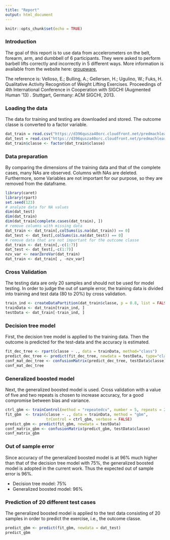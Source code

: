 ```yaml
---
title: "Report"
output: html_document
---
```


```r
knitr::opts_chunk$set(echo = TRUE)
```

### Introduction

The goal of this report is to use data from accelerometers on the belt, forearm, arm, and dumbbell of 6 participants. They were asked to perform barbell lifts correctly and incorrectly in 5 different ways. More information is available from the website here:
[groupware](http://groupware.les.inf.puc-rio.br/har), 

The reference is: Velloso, E.; Bulling, A.; Gellersen, H.; Ugulino, W.; Fuks, H. Qualitative Activity Recognition of Weight Lifting Exercises. Proceedings of 4th International Conference in Cooperation with SIGCHI (Augmented Human '13) . Stuttgart, Germany: ACM SIGCHI, 2013.

### Loading the data

The data for training and testing are downloaded and stored. The outcome classe is converted to a factor variable.

```r
dat_train = read.csv("https://d396qusza40orc.cloudfront.net/predmachlearn/pml-training.csv")
dat_test = read.csv("https://d396qusza40orc.cloudfront.net/predmachlearn/pml-testing.csv")
dat_train$classe <- factor(dat_train$classe)
```

### Data preparation 

By comparing the dimensions of the training data and that of the complete cases, many NAs are observed. Columns with NAs are deleted. Furthermore, some Variables are not important for our purpose, so they are removed from the dataframe. 

```r
library(caret)
library(rpart)
set.seed(123) 
# analyze data for NA values
dim(dat_test)
dim(dat_train)
dim(dat_train[complete.cases(dat_train), ])
# remove columns with missing data
dat_train <- dat_train[,colSums(is.na(dat_train)) == 0]
dat_test <- dat_test[,colSums(is.na(dat_test)) == 0]
# remove data that are not important for the outcome classe
dat_train <- dat_train[,-c(1:7)] 
dat_test <- dat_test[,-c(1:7)] 
nzv_var <- nearZeroVar(dat_train)
dat_train <- dat_train[ , -nzv_var]
```

### Cross Validation

The testing data are only 20 samples and should not be used for model testing. In order to judge the out of sample error, the training data is divided into training and test data (80 to 20%) by cross validation. 

```r
train_ind <- createDataPartition(dat_train$classe, p = 0.8, list = FALSE)
trainData <- dat_train[train_ind, ] 
testData <- dat_train[-train_ind, ] 
```

### Decision tree model

First, the decision tree model is applied to the training data. Then the outcome is predicted for the test-data and the accuracy is estimated.

```r
fit_dec_tree <- rpart(classe ~ ., data = trainData, method="class")
predict_dec_tree <- predict(fit_dec_tree, newdata = testData, type="class")
conf_mat_dec_tree <- confusionMatrix(predict_dec_tree, testData$classe)
conf_mat_dec_tree
```

### Generalized boosted model

Next, the generalized boosted model is used.
Cross validation with a value of five and two repeats is chosen to increase accuracy, for a good compromise between bias and variance. 

```r
ctrl_gbm <- trainControl(method = "repeatedcv", number = 5, repeats = 2)
fit_gbm  <- train(classe ~ ., data = trainData, method = "gbm",
                  trControl = ctrl_gbm, verbose = FALSE)
predict_gbm <- predict(fit_gbm, newdata = testData)
conf_matrix_gbm <- confusionMatrix(predict_gbm, testData$classe)
conf_matrix_gbm
```

### Out of sample error

Since accuracy of the generalized boosted model is at 96% much higher than that of the decision tree model with 75%, the generalized boosted model is adopted in the current work. Thus the expected out of sample error is 96%.

* Decision tree model: 75%
* Generalized boosted model: 96%


### Prediction of 20 different test cases

The generalized boosted model is applied to the test data consisting of 20 samples in order to predict the exercise, i.e., the outcome classe.
```r
predict_gbm <- predict(fit_gbm, newdata = dat_test)
predict_gbm
```